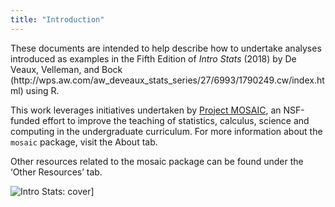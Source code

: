 ```yaml
---
title: "Introduction"
---
```



These documents are intended to help describe how to undertake analyses introduced 
as examples in the Fifth Edition of *Intro Stats* (2018) by De Veaux, Velleman, and Bock (http://wps.aw.com/aw_deveaux_stats_series/27/6993/1790249.cw/index.html) using R.

This work leverages initiatives undertaken by [Project MOSAIC](http://www.mosaic-web.org), an NSF-funded effort to improve the teaching of statistics, calculus, science and computing in the undergraduate curriculum. For more information about the `mosaic` package, visit the About tab. 

Other resources related to the mosaic package can be found under the 'Other Resources' tab. 

![Intro Stats: cover](IntroStats.jpg)]
